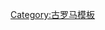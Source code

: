 {{Campaignbox
| name = Campaignbox 犹太－罗马战争
| title = {{tsl|en|Jewish–Roman wars|犹太－罗马战争}}
| listclass = hlist
| battles =
'''前奏'''
* {{tsl|en|Judas of Galilee|加利利的犹大|犹大起义}}（公元6年） 
* {{tsl|en|Alexandrian riots (38)|亚历山大暴动}}（公元38年）
* {{tsl|en|Jacob and Simon uprising|雅各布和西蒙起义}}（公元46年）

'''主要冲突'''
* [[犹太战争|大起义]]
* {{tsl|en|Kitos War|基多战争}}
* [[巴爾科赫巴起義]]

}}<noinclude>
[[Category:古罗马模板]]
</noinclude>